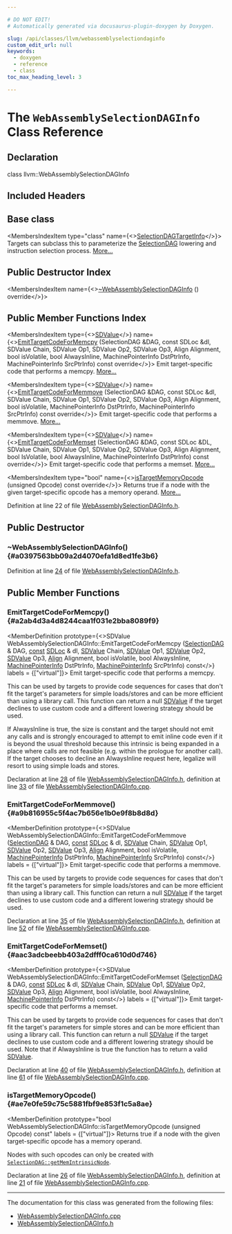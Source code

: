 ```yaml
---

# DO NOT EDIT!
# Automatically generated via docusaurus-plugin-doxygen by Doxygen.

slug: /api/classes/llvm/webassemblyselectiondaginfo
custom_edit_url: null
keywords:
  - doxygen
  - reference
  - class
toc_max_heading_level: 3

---
```





# The `WebAssemblySelectionDAGInfo` Class Reference

<DoxygenPage pluginConfig={pluginConfig}>



## Declaration

<CodeBlock>class llvm::WebAssemblySelectionDAGInfo</CodeBlock>

## Included Headers

<IncludesList>
<IncludesListItem
  filePath="Target/WebAssembly/WebAssemblySelectionDAGInfo.h"
  permalink="/docs/api/files/lib/lib/target/lib/target/webassembly/webassemblyselectiondaginfo-h"
  isLocal="true" />
</IncludesList>

## Base class

<MembersIndex>

<MembersIndexItem
  type="class"
  name={<><a href="/docs/api/classes/llvm/selectiondagtargetinfo">SelectionDAGTargetInfo</a></>}>
Targets can subclass this to parameterize the <a href="/docs/api/classes/llvm/selectiondag">SelectionDAG</a> lowering and instruction selection process. <a href="/docs/api/classes/llvm/selectiondagtargetinfo/#details">More...</a>
</MembersIndexItem>

</MembersIndex>

## Public Destructor Index

<MembersIndex>

<MembersIndexItem
  name={<><a href="#a0397563bb09a2d4070efa1d8ed1fe3b6">~WebAssemblySelectionDAGInfo</a> () override</>}>
</MembersIndexItem>

</MembersIndex>

## Public Member Functions Index

<MembersIndex>

<MembersIndexItem
  type={<><a href="/docs/api/classes/llvm/sdvalue">SDValue</a></>}
  name={<><a href="#a2ab4d3a4d8244caa1f031e2bba8089f9">EmitTargetCodeForMemcpy</a> (SelectionDAG &amp;DAG, const SDLoc &amp;dl, SDValue Chain, SDValue Op1, SDValue Op2, SDValue Op3, Align Alignment, bool isVolatile, bool AlwaysInline, MachinePointerInfo DstPtrInfo, MachinePointerInfo SrcPtrInfo) const override</>}>
Emit target-specific code that performs a memcpy. <a href="#a2ab4d3a4d8244caa1f031e2bba8089f9">More...</a>
</MembersIndexItem>

<MembersIndexItem
  type={<><a href="/docs/api/classes/llvm/sdvalue">SDValue</a></>}
  name={<><a href="#a9b816955c5f4ac7b656e1b0e9f8b8d8d">EmitTargetCodeForMemmove</a> (SelectionDAG &amp;DAG, const SDLoc &amp;dl, SDValue Chain, SDValue Op1, SDValue Op2, SDValue Op3, Align Alignment, bool isVolatile, MachinePointerInfo DstPtrInfo, MachinePointerInfo SrcPtrInfo) const override</>}>
Emit target-specific code that performs a memmove. <a href="#a9b816955c5f4ac7b656e1b0e9f8b8d8d">More...</a>
</MembersIndexItem>

<MembersIndexItem
  type={<><a href="/docs/api/classes/llvm/sdvalue">SDValue</a></>}
  name={<><a href="#aac3adcbeebb403a2dfff0ca610d0d746">EmitTargetCodeForMemset</a> (SelectionDAG &amp;DAG, const SDLoc &amp;DL, SDValue Chain, SDValue Op1, SDValue Op2, SDValue Op3, Align Alignment, bool IsVolatile, bool AlwaysInline, MachinePointerInfo DstPtrInfo) const override</>}>
Emit target-specific code that performs a memset. <a href="#aac3adcbeebb403a2dfff0ca610d0d746">More...</a>
</MembersIndexItem>

<MembersIndexItem
  type="bool"
  name={<><a href="#ae7e0fe59c75c5881fbf9e853f1c5a8ae">isTargetMemoryOpcode</a> (unsigned Opcode) const override</>}>
Returns true if a node with the given target-specific opcode has a memory operand. <a href="#ae7e0fe59c75c5881fbf9e853f1c5a8ae">More...</a>
</MembersIndexItem>

</MembersIndex>


Definition at line 22 of file <a href="/docs/api/files/lib/lib/target/lib/target/webassembly/webassemblyselectiondaginfo-h">WebAssemblySelectionDAGInfo.h</a>.

<SectionDefinition>

## Public Destructor

### ~WebAssemblySelectionDAGInfo() {#a0397563bb09a2d4070efa1d8ed1fe3b6}

<MemberDefinition
  prototype="WebAssemblySelectionDAGInfo::~WebAssemblySelectionDAGInfo ()">

Definition at line <a href="/docs/api/files/lib/lib/target/lib/target/webassembly/webassemblyselectiondaginfo-h/#l00024">24</a> of file <a href="/docs/api/files/lib/lib/target/lib/target/webassembly/webassemblyselectiondaginfo-h">WebAssemblySelectionDAGInfo.h</a>.
</MemberDefinition>

</SectionDefinition>

<SectionDefinition>

## Public Member Functions

### EmitTargetCodeForMemcpy() {#a2ab4d3a4d8244caa1f031e2bba8089f9}

<MemberDefinition
  prototype={<>SDValue WebAssemblySelectionDAGInfo::EmitTargetCodeForMemcpy (<a href="/docs/api/classes/llvm/selectiondag">SelectionDAG</a> &amp; DAG, <a href="/docs/api/files/lib/lib/target/lib/target/aarch64/aarch64promoteconstant-cpp/#a90f8350fecae261c25be85d38b451bff">const</a> <a href="/docs/api/classes/llvm/sdloc">SDLoc</a> &amp; dl, <a href="/docs/api/classes/llvm/sdvalue">SDValue</a> Chain, <a href="/docs/api/classes/llvm/sdvalue">SDValue</a> Op1, <a href="/docs/api/classes/llvm/sdvalue">SDValue</a> Op2, <a href="/docs/api/classes/llvm/sdvalue">SDValue</a> Op3, <a href="/docs/api/structs/llvm/align">Align</a> Alignment, bool isVolatile, bool AlwaysInline, <a href="/docs/api/structs/llvm/machinepointerinfo">MachinePointerInfo</a> DstPtrInfo, <a href="/docs/api/structs/llvm/machinepointerinfo">MachinePointerInfo</a> SrcPtrInfo) const</>}
  labels = {["virtual"]}>
Emit target-specific code that performs a memcpy.

This can be used by targets to provide code sequences for cases that don&#39;t fit the target&#39;s parameters for simple loads/stores and can be more efficient than using a library call. This function can return a null <a href="/docs/api/classes/llvm/sdvalue">SDValue</a> if the target declines to use custom code and a different lowering strategy should be used.

If AlwaysInline is true, the size is constant and the target should not emit any calls and is strongly encouraged to attempt to emit inline code even if it is beyond the usual threshold because this intrinsic is being expanded in a place where calls are not feasible (e.g. within the prologue for another call). If the target chooses to decline an AlwaysInline request here, legalize will resort to using simple loads and stores.

Declaration at line <a href="/docs/api/files/lib/lib/target/lib/target/webassembly/webassemblyselectiondaginfo-h/#l00028">28</a> of file <a href="/docs/api/files/lib/lib/target/lib/target/webassembly/webassemblyselectiondaginfo-h">WebAssemblySelectionDAGInfo.h</a>, definition at line <a href="/docs/api/files/lib/lib/target/lib/target/webassembly/webassemblyselectiondaginfo-cpp/#l00033">33</a> of file <a href="/docs/api/files/lib/lib/target/lib/target/webassembly/webassemblyselectiondaginfo-cpp">WebAssemblySelectionDAGInfo.cpp</a>.
</MemberDefinition>

### EmitTargetCodeForMemmove() {#a9b816955c5f4ac7b656e1b0e9f8b8d8d}

<MemberDefinition
  prototype={<>SDValue WebAssemblySelectionDAGInfo::EmitTargetCodeForMemmove (<a href="/docs/api/classes/llvm/selectiondag">SelectionDAG</a> &amp; DAG, <a href="/docs/api/files/lib/lib/target/lib/target/aarch64/aarch64promoteconstant-cpp/#a90f8350fecae261c25be85d38b451bff">const</a> <a href="/docs/api/classes/llvm/sdloc">SDLoc</a> &amp; dl, <a href="/docs/api/classes/llvm/sdvalue">SDValue</a> Chain, <a href="/docs/api/classes/llvm/sdvalue">SDValue</a> Op1, <a href="/docs/api/classes/llvm/sdvalue">SDValue</a> Op2, <a href="/docs/api/classes/llvm/sdvalue">SDValue</a> Op3, <a href="/docs/api/structs/llvm/align">Align</a> Alignment, bool isVolatile, <a href="/docs/api/structs/llvm/machinepointerinfo">MachinePointerInfo</a> DstPtrInfo, <a href="/docs/api/structs/llvm/machinepointerinfo">MachinePointerInfo</a> SrcPtrInfo) const</>}
  labels = {["virtual"]}>
Emit target-specific code that performs a memmove.

This can be used by targets to provide code sequences for cases that don&#39;t fit the target&#39;s parameters for simple loads/stores and can be more efficient than using a library call. This function can return a null <a href="/docs/api/classes/llvm/sdvalue">SDValue</a> if the target declines to use custom code and a different lowering strategy should be used.

Declaration at line <a href="/docs/api/files/lib/lib/target/lib/target/webassembly/webassemblyselectiondaginfo-h/#l00035">35</a> of file <a href="/docs/api/files/lib/lib/target/lib/target/webassembly/webassemblyselectiondaginfo-h">WebAssemblySelectionDAGInfo.h</a>, definition at line <a href="/docs/api/files/lib/lib/target/lib/target/webassembly/webassemblyselectiondaginfo-cpp/#l00052">52</a> of file <a href="/docs/api/files/lib/lib/target/lib/target/webassembly/webassemblyselectiondaginfo-cpp">WebAssemblySelectionDAGInfo.cpp</a>.
</MemberDefinition>

### EmitTargetCodeForMemset() {#aac3adcbeebb403a2dfff0ca610d0d746}

<MemberDefinition
  prototype={<>SDValue WebAssemblySelectionDAGInfo::EmitTargetCodeForMemset (<a href="/docs/api/classes/llvm/selectiondag">SelectionDAG</a> &amp; DAG, <a href="/docs/api/files/lib/lib/target/lib/target/aarch64/aarch64promoteconstant-cpp/#a90f8350fecae261c25be85d38b451bff">const</a> <a href="/docs/api/classes/llvm/sdloc">SDLoc</a> &amp; dl, <a href="/docs/api/classes/llvm/sdvalue">SDValue</a> Chain, <a href="/docs/api/classes/llvm/sdvalue">SDValue</a> Op1, <a href="/docs/api/classes/llvm/sdvalue">SDValue</a> Op2, <a href="/docs/api/classes/llvm/sdvalue">SDValue</a> Op3, <a href="/docs/api/structs/llvm/align">Align</a> Alignment, bool isVolatile, bool AlwaysInline, <a href="/docs/api/structs/llvm/machinepointerinfo">MachinePointerInfo</a> DstPtrInfo) const</>}
  labels = {["virtual"]}>
Emit target-specific code that performs a memset.

This can be used by targets to provide code sequences for cases that don&#39;t fit the target&#39;s parameters for simple stores and can be more efficient than using a library call. This function can return a null <a href="/docs/api/classes/llvm/sdvalue">SDValue</a> if the target declines to use custom code and a different lowering strategy should be used. Note that if AlwaysInline is true the function has to return a valid <a href="/docs/api/classes/llvm/sdvalue">SDValue</a>.

Declaration at line <a href="/docs/api/files/lib/lib/target/lib/target/webassembly/webassemblyselectiondaginfo-h/#l00040">40</a> of file <a href="/docs/api/files/lib/lib/target/lib/target/webassembly/webassemblyselectiondaginfo-h">WebAssemblySelectionDAGInfo.h</a>, definition at line <a href="/docs/api/files/lib/lib/target/lib/target/webassembly/webassemblyselectiondaginfo-cpp/#l00061">61</a> of file <a href="/docs/api/files/lib/lib/target/lib/target/webassembly/webassemblyselectiondaginfo-cpp">WebAssemblySelectionDAGInfo.cpp</a>.
</MemberDefinition>

### isTargetMemoryOpcode() {#ae7e0fe59c75c5881fbf9e853f1c5a8ae}

<MemberDefinition
  prototype="bool WebAssemblySelectionDAGInfo::isTargetMemoryOpcode (unsigned Opcode) const"
  labels = {["virtual"]}>
Returns true if a node with the given target-specific opcode has a memory operand.

Nodes with such opcodes can only be created with <code><a href="/docs/api/classes/llvm/selectiondag/#ae6cc63109335eefe2c5727d1e12fc820">SelectionDAG::getMemIntrinsicNode</a></code>.

Declaration at line <a href="/docs/api/files/lib/lib/target/lib/target/webassembly/webassemblyselectiondaginfo-h/#l00026">26</a> of file <a href="/docs/api/files/lib/lib/target/lib/target/webassembly/webassemblyselectiondaginfo-h">WebAssemblySelectionDAGInfo.h</a>, definition at line <a href="/docs/api/files/lib/lib/target/lib/target/webassembly/webassemblyselectiondaginfo-cpp/#l00021">21</a> of file <a href="/docs/api/files/lib/lib/target/lib/target/webassembly/webassemblyselectiondaginfo-cpp">WebAssemblySelectionDAGInfo.cpp</a>.
</MemberDefinition>

</SectionDefinition>

<hr/>

The documentation for this class was generated from the following files:

<ul>
<li><a href="/docs/api/files/lib/lib/target/lib/target/webassembly/webassemblyselectiondaginfo-cpp">WebAssemblySelectionDAGInfo.cpp</a></li>
<li><a href="/docs/api/files/lib/lib/target/lib/target/webassembly/webassemblyselectiondaginfo-h">WebAssemblySelectionDAGInfo.h</a></li>
</ul>

</DoxygenPage>
